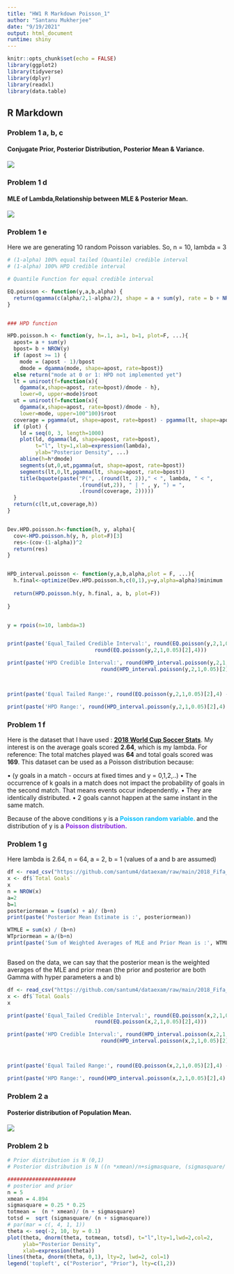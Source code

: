---
title: "HW1 R Markdown Poisson_1"
author: "Santanu Mukherjee"
date: "9/19/2021"
output: html_document
runtime: shiny
---

```{r setup, include=FALSE}
knitr::opts_chunk$set(echo = FALSE)
library(ggplot2)
library(tidyverse)
library(dplyr)
library(readxl)
library(data.table)
```


## R Markdown
### Problem 1 a, b, c

#### Conjugate Prior, Posterior Distribution, Posterior Mean & Variance.       
![](https://github.com/santum4/dataexam/raw/main/Problem_1-a-b-c.png)

### Problem 1 d

#### MLE of Lambda,Relationship between MLE & Posterior Mean.
![](https://github.com/santum4/dataexam/raw/main/Problem_1-d.png)

### Problem 1 e

Here we are generating 10 random Poisson variables. So, n = 10, lambda = 3


```{r Problem 1e,  echo=FALSE, warning=FALSE, message=FALSE}

# (1-alpha) 100% equal tailed (Quantile) credible interval 
# (1-alpha) 100% HPD credible interval

# Quantile Function for equal credible interval

EQ.poisson <- function(y,a,b,alpha) {
  return(qgamma(c(alpha/2,1-alpha/2), shape = a + sum(y), rate = b + NROW(y)))
}


### HPD function

HPD.poisson.h <- function(y, h=.1, a=1, b=1, plot=F, ...){
  apost= a + sum(y)
  bpost= b + NROW(y)
  if (apost >= 1) {
    mode = (apost - 1)/bpost
    dmode = dgamma(mode, shape=apost, rate=bpost)}
  else return("mode at 0 or 1: HPD not implemented yet")
  lt = uniroot(f=function(x){
    dgamma(x,shape=apost, rate=bpost)/dmode - h},
    lower=0, upper=mode)$root
  ut = uniroot(f=function(x){ 
    dgamma(x,shape=apost, rate=bpost)/dmode - h},
    lower=mode, upper=100^100)$root
  coverage = pgamma(ut, shape=apost, rate=bpost) - pgamma(lt, shape=apost, rate=bpost)
  if (plot) {
    ld = seq(0, 3, length=1000)
    plot(ld, dgamma(ld, shape=apost, rate=bpost),
         t="l", lty=1,xlab=expression(lambda),
         ylab="Posterior Density", ...)
    abline(h=h*dmode)
    segments(ut,0,ut,pgamma(ut, shape=apost, rate=bpost))
    segments(lt,0,lt,pgamma(lt, shape=apost, rate=bpost))
    title(bquote(paste("P(", .(round(lt, 2))," < ", lambda, " < ",             
                       .(round(ut,2)), " | " , y, ") = ",
                       .(round(coverage, 2)))))
  }
  return(c(lt,ut,coverage,h))
}


Dev.HPD.poisson.h<-function(h, y, alpha){
  cov<-HPD.poisson.h(y, h, plot=F)[3]
  res<-(cov-(1-alpha))^2
  return(res)
}


HPD_interval.poisson <- function(y,a,b,alpha,plot = F, ...){
  h.final<-optimize(Dev.HPD.poisson.h,c(0,1),y=y,alpha=alpha)$minimum
  
  return(HPD.poisson.h(y, h.final, a, b, plot=F))
  
}


y = rpois(n=10, lambda=3)


print(paste('Equal_Tailed Credible Interval:', round(EQ.poisson(y,2,1,0.05)[1],4),
                            round(EQ.poisson(y,2,1,0.05)[2],4)))

print(paste('HPD Credible Interval:', round(HPD_interval.poisson(y,2,1,0.05)[1],4),
                              round(HPD_interval.poisson(y,2,1,0.05)[2],4)))



print(paste('Equal Tailed Range:', round(EQ.poisson(y,2,1,0.05)[2],4) - round(EQ.poisson(y,2,1,0.05)[1],4)))

print(paste('HPD Range:', round(HPD_interval.poisson(y,2,1,0.05)[2],4) - round(HPD_interval.poisson(y,2,1,0.05)[1],4)))


```

### Problem 1 f

Here is the dataset that I have used : **[2018 World Cup Soccer Stats](https://fbref.com/en/comps/1/schedule/FIFA-World-Cup-Scores-and-Fixtures)**.
My interest is on the average goals scored **2.64**, which is my lambda.
For reference: The total matches played was **64** and total goals scored was **169**.
This dataset can be used as a Poisson distribution because:

•	(y goals in a match - occurs at fixed times and y = 0,1,2,..)
•	The occurrence of k goals in a match does not impact the probability of goals in the second match. That means events occur independently.
•	They are identically distributed.
•	2 goals cannot happen at the same instant in the same match.

Because of the above conditions y is a **<span style="color: deepskyblue;"> Poisson random variable. </span> **  and the distribution of y is a **<span style="color: blueviolet;"> Poisson distribution. </span> **   



### Problem 1 g

Here lambda is 2.64, n = 64, a = 2, b = 1 (values of a and b are assumed)

```{r Problem 1g1,  echo=FALSE, warning=FALSE, message=FALSE}

df <- read_csv("https://github.com/santum4/dataexam/raw/main/2018_Fifa_World_Cup_Data.csv")
x <- df$`Total Goals`
x
n = NROW(x)
a=2
b=1
posteriormean = (sum(x) + a)/ (b+n)
print(paste('Posterior Mean Estimate is :', posteriormean))

WTMLE = sum(x) / (b+n)
WTpriormean = a/(b+n)
print(paste('Sum of Weighted Averages of MLE and Prior Mean is :', WTMLE + WTpriormean))



```

Based on the data, we can say that the posterior mean is the weighted averages of the MLE and prior mean (the prior and posterior are both Gamma with hyper parameters a and b)



```{r Problem 1g2,  echo=FALSE, warning=FALSE, message=FALSE}

df <- read_csv("https://github.com/santum4/dataexam/raw/main/2018_Fifa_World_Cup_Data.csv")
x <- df$`Total Goals`
x

print(paste('Equal_Tailed Credible Interval:', round(EQ.poisson(x,2,1,0.05)[1],4),
                            round(EQ.poisson(x,2,1,0.05)[2],4)))

print(paste('HPD Credible Interval:', round(HPD_interval.poisson(x,2,1,0.05)[1],4),
                              round(HPD_interval.poisson(x,2,1,0.05)[2],4)))



print(paste('Equal Tailed Range:', round(EQ.poisson(x,2,1,0.05)[2],4) - round(EQ.poisson(y,2,1,0.05)[1],4)))

print(paste('HPD Range:', round(HPD_interval.poisson(x,2,1,0.05)[2],4) - round(HPD_interval.poisson(y,2,1,0.05)[1],4)))


```

### Problem 2 a

#### Posterior distribution of Population Mean.
![](https://github.com/santum4/dataexam/raw/main/Problem_2-a.png)



### Problem 2 b


```{r Problem 2b,  echo=FALSE, warning=FALSE, message=FALSE}

# Prior distribution is N (0,1)
# Posterior distribution is N ((n *xmean)/n+sigmasquare, (sigmasquare/ n + sigmasquare)

######################
# posterior and prior
n = 5
xmean = 4.894
sigmasquare = 0.25 * 0.25
totmean =  (n * xmean)/ (n + sigmasquare)
totsd =  sqrt (sigmasquare/ (n + sigmasquare))
# par(mar = c(, 4, 1, 1))
theta <- seq(-2, 10, by = 0.1)
plot(theta, dnorm(theta, totmean, totsd), t="l",lty=1,lwd=2,col=2,
     ylab="Posterior Density",
     xlab=expression(theta))
lines(theta, dnorm(theta, 0,1), lty=2, lwd=2, col=1)
legend('topleft', c("Posterior", "Prior"), lty=c(1,2))


```

